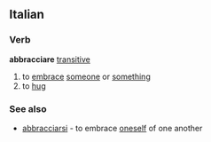==Italian==
===Verb===
'''abbracciare''' [[transitive]]
# to [[embrace]] [[someone]] or [[something]]
# to [[hug]]
{{it-conj-ciare|abbracc|avere}}
===See also===
*[[abbracciarsi]] - to embrace [[oneself]] of one another